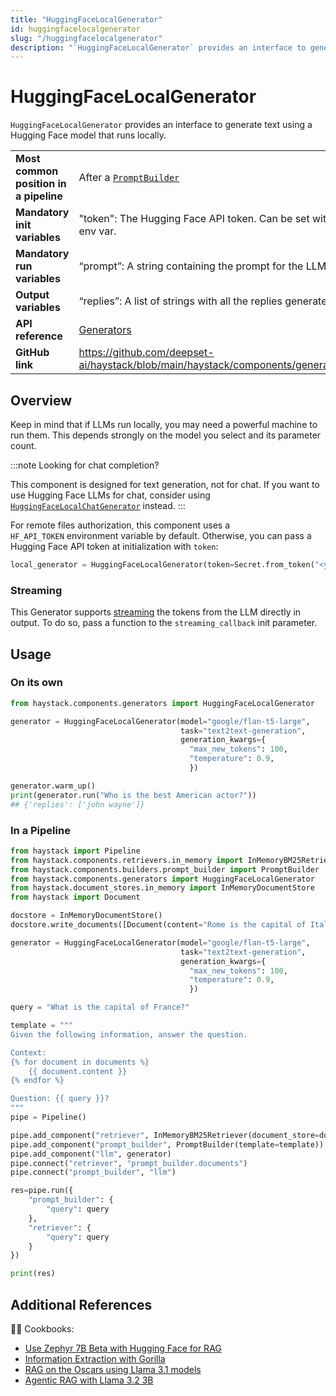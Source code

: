 ```yaml
---
title: "HuggingFaceLocalGenerator"
id: huggingfacelocalgenerator
slug: "/huggingfacelocalgenerator"
description: "`HuggingFaceLocalGenerator` provides an interface to generate text using a Hugging Face model that runs locally."
---
```


# HuggingFaceLocalGenerator

`HuggingFaceLocalGenerator` provides an interface to generate text using a Hugging Face model that runs locally.

|                                        |                                                                                                         |
| :------------------------------------- | :------------------------------------------------------------------------------------------------------ |
| **Most common position in a pipeline** | After a [`PromptBuilder`](../builders/promptbuilder.mdx)                                                          |
| **Mandatory init variables**           | "token": The Hugging Face API token. Can be set with `HF_API_TOKEN` or `HF_TOKEN` env var.              |
| **Mandatory run variables**            | “prompt”: A string containing the prompt for the LLM                                                    |
| **Output variables**                   | “replies”: A list of strings with all the replies generated by the LLM                                  |
| **API reference**                      | [Generators](/reference/generators-api)                                                                        |
| **GitHub link**                        | https://github.com/deepset-ai/haystack/blob/main/haystack/components/generators/hugging_face_local.py |

## Overview

Keep in mind that if LLMs run locally, you may need a powerful machine to run them. This depends strongly on the model you select and its parameter count.

:::note Looking for chat completion?

This component is designed for text generation, not for chat. If you want to use Hugging Face LLMs for chat, consider using [`HuggingFaceLocalChatGenerator`](huggingfacelocalchatgenerator.mdx) instead.
:::

For remote files authorization, this component uses a `HF_API_TOKEN` environment variable by default. Otherwise, you can pass a Hugging Face API token at initialization with `token`:

```python
local_generator = HuggingFaceLocalGenerator(token=Secret.from_token("<your-api-key>"))
```

### Streaming

This Generator supports [streaming](guides-to-generators/choosing-the-right-generator.mdx#streaming-support) the tokens from the LLM directly in output. To do so, pass a function to the `streaming_callback` init parameter.

## Usage

### On its own

```python
from haystack.components.generators import HuggingFaceLocalGenerator

generator = HuggingFaceLocalGenerator(model="google/flan-t5-large",
                                      task="text2text-generation",
                                      generation_kwargs={
                                        "max_new_tokens": 100,
                                        "temperature": 0.9,
                                        })

generator.warm_up()
print(generator.run("Who is the best American actor?"))
## {'replies': ['john wayne']}
```

### In a Pipeline

```python
from haystack import Pipeline
from haystack.components.retrievers.in_memory import InMemoryBM25Retriever
from haystack.components.builders.prompt_builder import PromptBuilder
from haystack.components.generators import HuggingFaceLocalGenerator
from haystack.document_stores.in_memory import InMemoryDocumentStore
from haystack import Document

docstore = InMemoryDocumentStore()
docstore.write_documents([Document(content="Rome is the capital of Italy"), Document(content="Paris is the capital of France")])

generator = HuggingFaceLocalGenerator(model="google/flan-t5-large",
                                      task="text2text-generation",
                                      generation_kwargs={
                                        "max_new_tokens": 100,
                                        "temperature": 0.9,
                                        })

query = "What is the capital of France?"

template = """
Given the following information, answer the question.

Context:
{% for document in documents %}
    {{ document.content }}
{% endfor %}

Question: {{ query }}?
"""
pipe = Pipeline()

pipe.add_component("retriever", InMemoryBM25Retriever(document_store=docstore))
pipe.add_component("prompt_builder", PromptBuilder(template=template))
pipe.add_component("llm", generator)
pipe.connect("retriever", "prompt_builder.documents")
pipe.connect("prompt_builder", "llm")

res=pipe.run({
    "prompt_builder": {
        "query": query
    },
    "retriever": {
        "query": query
    }
})

print(res)
```

## Additional References

:cook: Cookbooks:

- [Use Zephyr 7B Beta with Hugging Face for RAG](https://haystack.deepset.ai/cookbook/zephyr-7b-beta-for-rag)
- [Information Extraction with Gorilla](https://haystack.deepset.ai/cookbook/information-extraction-gorilla)
- [RAG on the Oscars using Llama 3.1 models](https://haystack.deepset.ai/cookbook/llama3_rag)
- [Agentic RAG with Llama 3.2 3B](https://haystack.deepset.ai/cookbook/llama32_agentic_rag)
